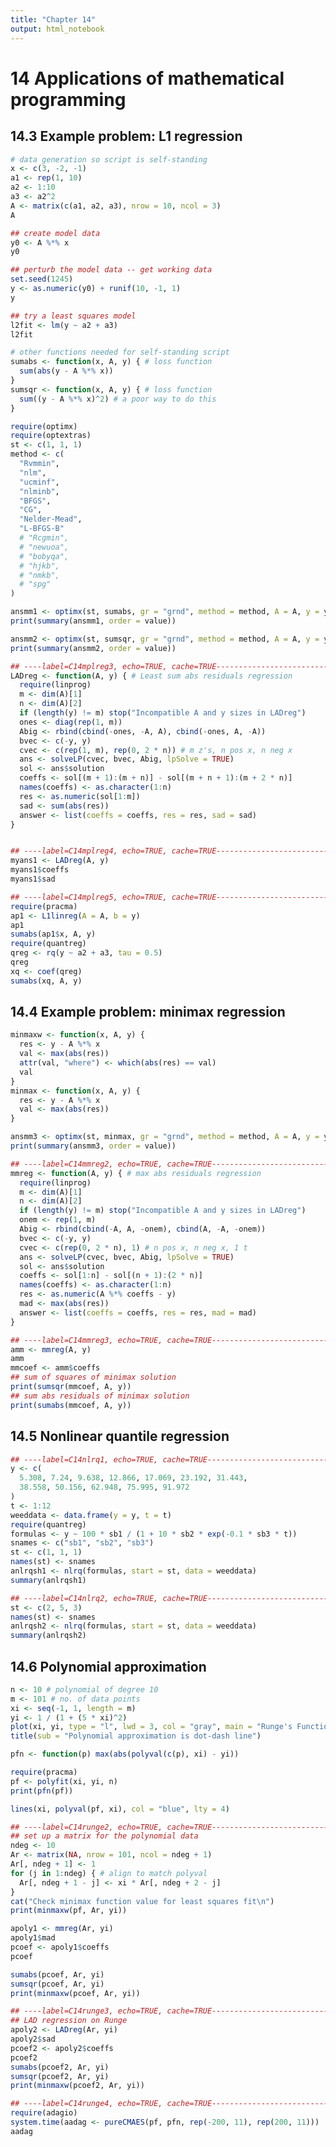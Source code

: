 ```yaml
---
title: "Chapter 14"
output: html_notebook
---
```


# 14 Applications of mathematical programming

## 14.3 Example problem: L1 regression

```r
# data generation so script is self-standing
x <- c(3, -2, -1)
a1 <- rep(1, 10)
a2 <- 1:10
a3 <- a2^2
A <- matrix(c(a1, a2, a3), nrow = 10, ncol = 3)
A
```

```r
## create model data
y0 <- A %*% x
y0
```

```r
## perturb the model data -- get working data
set.seed(1245)
y <- as.numeric(y0) + runif(10, -1, 1)
y
```

```r
## try a least squares model
l2fit <- lm(y ~ a2 + a3)
l2fit
```

```r
# other functions needed for self-standing script
sumabs <- function(x, A, y) { # loss function
  sum(abs(y - A %*% x))
}
sumsqr <- function(x, A, y) { # loss function
  sum((y - A %*% x)^2) # a poor way to do this
}
```

```r
require(optimx)
require(optextras)
st <- c(1, 1, 1)
method <- c(
  "Rvmmin",
  "nlm",
  "ucminf",
  "nlminb",
  "BFGS",
  "CG",
  "Nelder-Mead",
  "L-BFGS-B"
  # "Rcgmin",
  # "newuoa",
  # "bobyqa",
  # "hjkb",
  # "nmkb",
  # "spg"
)
```

```r
ansmm1 <- optimx(st, sumabs, gr = "grnd", method = method, A = A, y = y)
print(summary(ansmm1, order = value))
```

```r
ansmm2 <- optimx(st, sumsqr, gr = "grnd", method = method, A = A, y = y)
print(summary(ansmm2, order = value))
```

```r
## ----label=C14mplreg3, echo=TRUE, cache=TRUE-----------------------------
LADreg <- function(A, y) { # Least sum abs residuals regression
  require(linprog)
  m <- dim(A)[1]
  n <- dim(A)[2]
  if (length(y) != m) stop("Incompatible A and y sizes in LADreg")
  ones <- diag(rep(1, m))
  Abig <- rbind(cbind(-ones, -A, A), cbind(-ones, A, -A))
  bvec <- c(-y, y)
  cvec <- c(rep(1, m), rep(0, 2 * n)) # m z's, n pos x, n neg x
  ans <- solveLP(cvec, bvec, Abig, lpSolve = TRUE)
  sol <- ans$solution
  coeffs <- sol[(m + 1):(m + n)] - sol[(m + n + 1):(m + 2 * n)]
  names(coeffs) <- as.character(1:n)
  res <- as.numeric(sol[1:m])
  sad <- sum(abs(res))
  answer <- list(coeffs = coeffs, res = res, sad = sad)
}


## ----label=C14mplreg4, echo=TRUE, cache=TRUE-----------------------------
myans1 <- LADreg(A, y)
myans1$coeffs
myans1$sad
```

```r
## ----label=C14mplreg5, echo=TRUE, cache=TRUE-----------------------------
require(pracma)
ap1 <- L1linreg(A = A, b = y)
ap1
sumabs(ap1$x, A, y)
require(quantreg)
qreg <- rq(y ~ a2 + a3, tau = 0.5)
qreg
xq <- coef(qreg)
sumabs(xq, A, y)
```

## 14.4 Example problem: minimax regression

```r

minmaxw <- function(x, A, y) {
  res <- y - A %*% x
  val <- max(abs(res))
  attr(val, "where") <- which(abs(res) == val)
  val
}
minmax <- function(x, A, y) {
  res <- y - A %*% x
  val <- max(abs(res))
}
```

```r
ansmm3 <- optimx(st, minmax, gr = "grnd", method = method, A = A, y = y)
print(summary(ansmm3, order = value))
```

```r
## ----label=C14mmreg2, echo=TRUE, cache=TRUE------------------------------
mmreg <- function(A, y) { # max abs residuals regression
  require(linprog)
  m <- dim(A)[1]
  n <- dim(A)[2]
  if (length(y) != m) stop("Incompatible A and y sizes in LADreg")
  onem <- rep(1, m)
  Abig <- rbind(cbind(-A, A, -onem), cbind(A, -A, -onem))
  bvec <- c(-y, y)
  cvec <- c(rep(0, 2 * n), 1) # n pos x, n neg x, 1 t
  ans <- solveLP(cvec, bvec, Abig, lpSolve = TRUE)
  sol <- ans$solution
  coeffs <- sol[1:n] - sol[(n + 1):(2 * n)]
  names(coeffs) <- as.character(1:n)
  res <- as.numeric(A %*% coeffs - y)
  mad <- max(abs(res))
  answer <- list(coeffs = coeffs, res = res, mad = mad)
}
```

```r
## ----label=C14mmreg3, echo=TRUE, cache=TRUE------------------------------
amm <- mmreg(A, y)
amm
mmcoef <- amm$coeffs
## sum of squares of minimax solution
print(sumsqr(mmcoef, A, y))
## sum abs residuals of minimax solution
print(sumabs(mmcoef, A, y))
```

## 14.5 Nonlinear quantile regression

```r
## ----label=C14nlrq1, echo=TRUE, cache=TRUE-------------------------------
y <- c(
  5.308, 7.24, 9.638, 12.866, 17.069, 23.192, 31.443,
  38.558, 50.156, 62.948, 75.995, 91.972
)
t <- 1:12
weeddata <- data.frame(y = y, t = t)
require(quantreg)
formulas <- y ~ 100 * sb1 / (1 + 10 * sb2 * exp(-0.1 * sb3 * t))
snames <- c("sb1", "sb2", "sb3")
st <- c(1, 1, 1)
names(st) <- snames
anlrqsh1 <- nlrq(formulas, start = st, data = weeddata)
summary(anlrqsh1)
```

```r
## ----label=C14nlrq2, echo=TRUE, cache=TRUE-------------------------------
st <- c(2, 5, 3)
names(st) <- snames
anlrqsh2 <- nlrq(formulas, start = st, data = weeddata)
summary(anlrqsh2)
```

## 14.6 Polynomial approximation

```r
n <- 10 # polynomial of degree 10
m <- 101 # no. of data points
xi <- seq(-1, 1, length = m)
yi <- 1 / (1 + (5 * xi)^2)
plot(xi, yi, type = "l", lwd = 3, col = "gray", main = "Runge's Function")
title(sub = "Polynomial approximation is dot-dash line")

pfn <- function(p) max(abs(polyval(c(p), xi) - yi))

require(pracma)
pf <- polyfit(xi, yi, n)
print(pfn(pf))

lines(xi, polyval(pf, xi), col = "blue", lty = 4)
```

```r
## ----label=C14runge2, echo=TRUE, cache=TRUE------------------------------
## set up a matrix for the polynomial data
ndeg <- 10
Ar <- matrix(NA, nrow = 101, ncol = ndeg + 1)
Ar[, ndeg + 1] <- 1
for (j in 1:ndeg) { # align to match polyval
  Ar[, ndeg + 1 - j] <- xi * Ar[, ndeg + 2 - j]
}
cat("Check minimax function value for least squares fit\n")
print(minmaxw(pf, Ar, yi))
```

```r
apoly1 <- mmreg(Ar, yi)
apoly1$mad
pcoef <- apoly1$coeffs
pcoef
```

```r
sumabs(pcoef, Ar, yi)
sumsqr(pcoef, Ar, yi)
print(minmaxw(pcoef, Ar, yi))
```

```r
## ----label=C14runge3, echo=TRUE, cache=TRUE------------------------------
## LAD regression on Runge
apoly2 <- LADreg(Ar, yi)
apoly2$sad
pcoef2 <- apoly2$coeffs
pcoef2
sumabs(pcoef2, Ar, yi)
sumsqr(pcoef2, Ar, yi)
print(minmaxw(pcoef2, Ar, yi))
```

```r
## ----label=C14runge4, echo=TRUE, cache=TRUE------------------------------
require(adagio)
system.time(aadag <- pureCMAES(pf, pfn, rep(-200, 11), rep(200, 11)))
aadag
```
